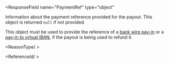 

<ResponseField
  name="PaymentRef"
  type="object"
>
Information about the payment reference provided for the payout. This object is returned `null` if not provided.

This object must be used to provide the reference of a [bank wire pay-in](/api-reference/bank-wire-payins/bank-wire-payin-object) or a [pay-in to virtual IBAN](/api-reference/virtual-accounts/external-instruction-bank-wire-payin-object), if the payout is being used to refund it.

<Expandable title="properties" >

<ReasonType/ >

<ReferenceId/ >
  
</Expandable>

</ResponseField>


